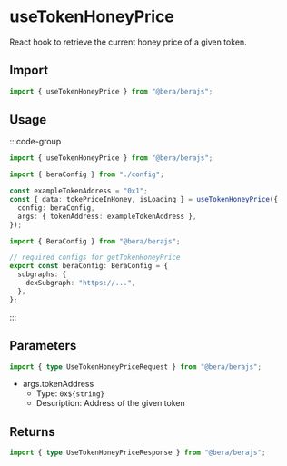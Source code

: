 # useTokenHoneyPrice

React hook to retrieve the current honey price of a given token.

## Import

```ts
import { useTokenHoneyPrice } from "@bera/berajs";
```

## Usage

:::code-group

```ts twoslash [example.ts]
import { useTokenHoneyPrice } from "@bera/berajs";

import { beraConfig } from "./config";

const exampleTokenAddress = "0x1";
const { data: tokePriceInHoney, isLoading } = useTokenHoneyPrice({
  config: beraConfig,
  args: { tokenAddress: exampleTokenAddress },
});
```

```ts twoslash [config.ts] filename="config.ts"
import { BeraConfig } from "@bera/berajs";

// required configs for getTokenHoneyPrice
export const beraConfig: BeraConfig = {
  subgraphs: {
    dexSubgraph: "https://...",
  },
};
```

:::

## Parameters

```ts
import { type UseTokenHoneyPriceRequest } from "@bera/berajs";
```

- args.tokenAddress
  - Type: `0x${string}`
  - Description: Address of the given token

## Returns

```ts
import { type UseTokenHoneyPriceResponse } from "@bera/berajs";
```
